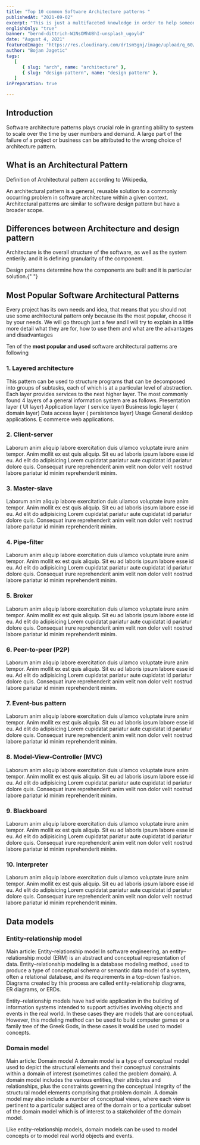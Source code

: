 ```yaml
---
title: "Top 10 common Software Architecture patterns "
publishedAt: "2021-09-02"
excerpt: "This is just a multifaceted knowledge in order to help someone looking for conceptual things in one place."
englishOnly: "true"
banner: "bernd-dittrich-W1NsOMhU8hI-unsplash_ugoyld"
date: "August 4, 2021"
featuredImage: "https://res.cloudinary.com/dr1sm5gnj/image/upload/q_60/v1648038409/igutech/software-architecture_ygnkun.jpg"
author: "Bojan Jagetic"
tags:
   [
      { slug: "arch", name: "architecture" },
      { slug: "design-pattern", name: "design pattern" },
   ]
inPreparation: true

---
```


## Introduction

Software architecture patterns plays crucial role in granting ability to system to scale over the time by user numbers and demand.
A large part of the failure of a project or business can be attributed to the wrong choice of architecture pattern.

## What is an Architectural Pattern

Definition of Architectural pattern according to Wikipedia,

<QouteComponent>
   An architectural pattern is a general, reusable solution to a commonly
   occurring problem in software architecture within a given context.
   Architectural patterns are similar to software design pattern but have a
   broader scope.
</QouteComponent>

## Differences between Architecture and design pattern

<Adjusted>Architecture</Adjusted> is the overall structure of the software, as well
as the system entierily. and it is defining granularity of the component.

<Adjusted>Design patterns</Adjusted> determine how the components are built and it
is particular solution.{" "}

## Most Popular Software Architectural Patterns

Every project has its own needs and idea, that means that you should not use some architectural pattern only because its the most popular, choose it by your needs.
We will go through just a few and I will try to explain in a little more detail what they are for,
how to use them and what are the advantages and disadvantages

Ten of the <b>most popular and used</b> software architectural patterns are following

### 1. Layered architecture

This pattern can be used to structure programs that can be decomposed into groups of subtasks, each of which is at a particular level of abstraction. Each layer provides services to the next higher layer.
The most commonly found 4 layers of a general information system are as follows.
Presentation layer ( UI layer)
Application layer ( service layer)
Business logic layer ( domain layer)
Data access layer ( persistence layer)
Usage
General desktop applications.
E commerce web applications.

### 2. Client-server

Laborum anim aliquip labore exercitation duis ullamco voluptate irure anim tempor. Anim mollit ex est quis aliquip. Sit eu ad laboris ipsum labore esse id eu. Ad elit do adipisicing Lorem cupidatat pariatur aute cupidatat id pariatur dolore quis. Consequat irure reprehenderit anim velit non dolor velit nostrud labore pariatur id minim reprehenderit minim.

### 3. Master-slave

Laborum anim aliquip labore exercitation duis ullamco voluptate irure anim tempor. Anim mollit ex est quis aliquip. Sit eu ad laboris ipsum labore esse id eu. Ad elit do adipisicing Lorem cupidatat pariatur aute cupidatat id pariatur dolore quis. Consequat irure reprehenderit anim velit non dolor velit nostrud labore pariatur id minim reprehenderit minim.

### 4. Pipe-filter

Laborum anim aliquip labore exercitation duis ullamco voluptate irure anim tempor. Anim mollit ex est quis aliquip. Sit eu ad laboris ipsum labore esse id eu. Ad elit do adipisicing Lorem cupidatat pariatur aute cupidatat id pariatur dolore quis. Consequat irure reprehenderit anim velit non dolor velit nostrud labore pariatur id minim reprehenderit minim.

### 5. Broker

Laborum anim aliquip labore exercitation duis ullamco voluptate irure anim tempor. Anim mollit ex est quis aliquip. Sit eu ad laboris ipsum labore esse id eu. Ad elit do adipisicing Lorem cupidatat pariatur aute cupidatat id pariatur dolore quis. Consequat irure reprehenderit anim velit non dolor velit nostrud labore pariatur id minim reprehenderit minim.

### 6. Peer-to-peer (P2P)

Laborum anim aliquip labore exercitation duis ullamco voluptate irure anim tempor. Anim mollit ex est quis aliquip. Sit eu ad laboris ipsum labore esse id eu. Ad elit do adipisicing Lorem cupidatat pariatur aute cupidatat id pariatur dolore quis. Consequat irure reprehenderit anim velit non dolor velit nostrud labore pariatur id minim reprehenderit minim.

### 7. Event-bus pattern

Laborum anim aliquip labore exercitation duis ullamco voluptate irure anim tempor. Anim mollit ex est quis aliquip. Sit eu ad laboris ipsum labore esse id eu. Ad elit do adipisicing Lorem cupidatat pariatur aute cupidatat id pariatur dolore quis. Consequat irure reprehenderit anim velit non dolor velit nostrud labore pariatur id minim reprehenderit minim.

### 8. Model-View-Controller (MVC)

Laborum anim aliquip labore exercitation duis ullamco voluptate irure anim tempor. Anim mollit ex est quis aliquip. Sit eu ad laboris ipsum labore esse id eu. Ad elit do adipisicing Lorem cupidatat pariatur aute cupidatat id pariatur dolore quis. Consequat irure reprehenderit anim velit non dolor velit nostrud labore pariatur id minim reprehenderit minim.

### 9. Blackboard

Laborum anim aliquip labore exercitation duis ullamco voluptate irure anim tempor. Anim mollit ex est quis aliquip. Sit eu ad laboris ipsum labore esse id eu. Ad elit do adipisicing Lorem cupidatat pariatur aute cupidatat id pariatur dolore quis. Consequat irure reprehenderit anim velit non dolor velit nostrud labore pariatur id minim reprehenderit minim.

### 10. Interpreter

Laborum anim aliquip labore exercitation duis ullamco voluptate irure anim tempor. Anim mollit ex est quis aliquip. Sit eu ad laboris ipsum labore esse id eu. Ad elit do adipisicing Lorem cupidatat pariatur aute cupidatat id pariatur dolore quis. Consequat irure reprehenderit anim velit non dolor velit nostrud labore pariatur id minim reprehenderit minim.

## Data models

### Entity–relationship model

Main article: Entity–relationship model
In software engineering, an entity–relationship model (ERM) is an abstract and conceptual representation of data. Entity–relationship modeling is a database modeling method, used to produce a type of conceptual schema or semantic data model of a system, often a relational database, and its requirements in a top-down fashion. Diagrams created by this process are called entity-relationship diagrams, ER diagrams, or ERDs.

Entity–relationship models have had wide application in the building of information systems intended to support activities involving objects and events in the real world. In these cases they are models that are conceptual. However, this modeling method can be used to build computer games or a family tree of the Greek Gods, in these cases it would be used to model concepts.

### Domain model

Main article: Domain model
A domain model is a type of conceptual model used to depict the structural elements and their conceptual constraints within a domain of interest (sometimes called the problem domain). A domain model includes the various entities, their attributes and relationships, plus the constraints governing the conceptual integrity of the structural model elements comprising that problem domain. A domain model may also include a number of conceptual views, where each view is pertinent to a particular subject area of the domain or to a particular subset of the domain model which is of interest to a stakeholder of the domain model.

Like entity–relationship models, domain models can be used to model concepts or to model real world objects and events.
